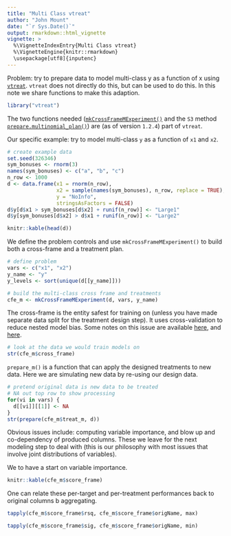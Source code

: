 ```yaml
---
title: "Multi Class vtreat"
author: "John Mount"
date: "`r Sys.Date()`"
output: rmarkdown::html_vignette
vignette: >
  %\VignetteIndexEntry{Multi Class vtreat}
  %\VignetteEngine{knitr::rmarkdown}
  \usepackage[utf8]{inputenc}
---
```


Problem: try to prepare data to model multi-class y as a function of x using [`vtreat`](https://github.com/WinVector/vtreat). `vtreat` does not directly do this, but can be used to do this.  In this note we share functions to make this adaption.

```r
library("vtreat")
```

The two functions needed ([`mkCrossFrameMExperiment()`](https://winvector.github.io/vtreat/reference/mkCrossFrameMExperiment.html) and the `S3` method [`prepare.multinomial_plan()`](https://winvector.github.io/vtreat/reference/prepare.multinomial_plan.html)) are (as of version `1.2.4`) part of `vtreat`.

Our specific example: try to model multi-class `y` as a function of `x1` and `x2`.

```r
# create example data
set.seed(326346)
sym_bonuses <- rnorm(3)
names(sym_bonuses) <- c("a", "b", "c")
n_row <- 1000
d <- data.frame(x1 = rnorm(n_row),
                x2 = sample(names(sym_bonuses), n_row, replace = TRUE),
                y = "NoInfo",
                stringsAsFactors = FALSE)
d$y[d$x1 > sym_bonuses[d$x2] + runif(n_row)] <- "Large1"
d$y[sym_bonuses[d$x2] > d$x1 + runif(n_row)] <- "Large2"

knitr::kable(head(d))
```

We define the problem controls and use `mkCrossFrameMExperiment()` to build both a cross-frame and
a treatment plan.

```r
# define problem
vars <- c("x1", "x2")
y_name <- "y"
y_levels <- sort(unique(d[[y_name]]))

# build the multi-class cross frame and treatments
cfe_m <- mkCrossFrameMExperiment(d, vars, y_name)
```

The cross-frame is the entity safest for training on (unless you have made separate data split for the 
treatment design step). It uses cross-validation to reduce nested model bias. Some notes on this issue
are available [here](https://winvector.github.io/vtreat/articles/vtreatCrossFrames.html), and [here](https://github.com/WinVector/vtreat/blob/master/extras/vtreat.pdf).

```r
# look at the data we would train models on
str(cfe_m$cross_frame)
```

`prepare_m()` is a function that can apply the designed treatments to new data.  Here we are simulating new 
data by re-using our design data.

```r
# pretend original data is new data to be treated
# NA out top row to show processing
for(vi in vars) {
  d[[vi]][[1]] <- NA
}
str(prepare(cfe_m$treat_m, d))
```

Obvious issues include: computing variable importance, and blow up and co-dependency of produced columns.  These we leave for the next modeling step to deal with (this is our philosophy with most issues that involve joint distributions of variables).

We to have a start on variable importance.

```r
knitr::kable(cfe_m$score_frame)

```

One can relate these per-target and per-treatment performances back to original columns b aggregating.

```r

tapply(cfe_m$score_frame$rsq, cfe_m$score_frame$origName, max)

tapply(cfe_m$score_frame$sig, cfe_m$score_frame$origName, min)
```



